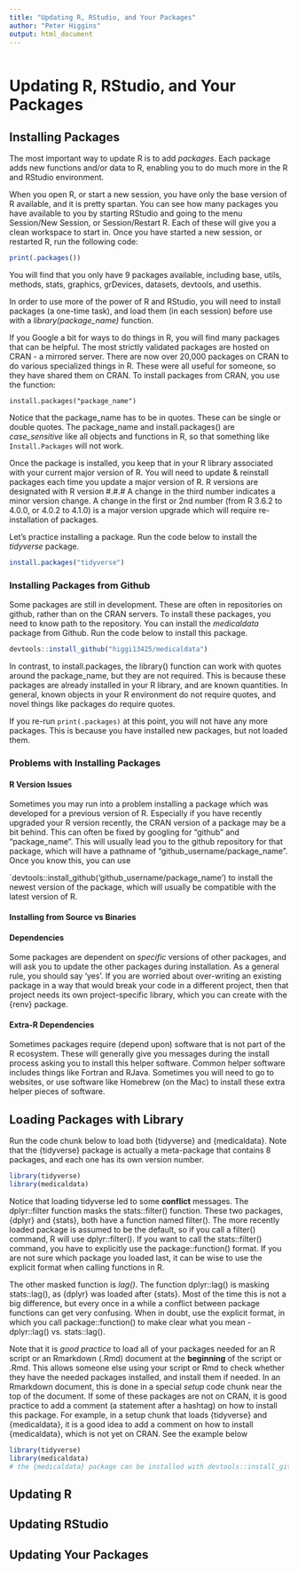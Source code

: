 ```yaml
---
title: "Updating R, RStudio, and Your Packages"
author: "Peter Higgins"
output: html_document
---
```

```r
```


# Updating R, RStudio, and Your Packages

## Installing Packages
The most important way to update R is to add _packages_. Each package adds new functions and/or data to R, enabling you to do much more in the R and RStudio environment.

When you open R, or start a new session, you have only the base version of R available, and it is pretty spartan. You can see how many packages you have available to you by starting RStudio and going to the menu Session/New Session, or Session/Restart R. Each of these will give you a clean workspace to start in. Once you have started a new session, or restarted R, run the following code:

```r
print(.packages())
```

You will find that you only have 9 packages available, including base, utils, methods, stats, graphics, grDevices, datasets, devtools, and usethis.   

In order to use more of the power of R and RStudio, you will need to install packages (a one-time task), and load them (in each session) before use with a _library(package_name)_ function.

If you Google a bit for ways to do things in R, you will find many packages that can be helpful. The most strictly validated packages are hosted on CRAN - a mirrored server. There are now over 20,000 packages on CRAN to do various specialized things in R. These were all useful for someone, so they have shared them on CRAN. To install packages from CRAN, you use the function:

`install.packages("package_name")`

Notice that the package_name has to be in quotes. These can be single or double quotes. The package_name and install.packages() are _case_sensitive_ like all objects and functions in R, so that something like `Install.Packages` will not work.

Once the package is installed, you keep that in your R library associated with your current major version of R. You will need to update & reinstall packages each time you update a major version of R. R versions are designated with R version #.#.#  A change in the third number indicates a minor version change. A change in the first or 2nd number (from R 3.6.2 to 4.0.0, or 4.0.2 to 4.1.0) is a major version upgrade which will require re-installation of packages.

Let's practice installing a package. Run the code below to install the _tidyverse_ package.

```r
install.packages("tidyverse")
```

### Installing Packages from Github
Some packages are still in development. These are often in repositories on github, rather than on the CRAN servers. To install these packages, you need to know path to the repository. You can install the _medicaldata_ package from Github. Run the code below to install this package.

```r
devtools::install_github("higgi13425/medicaldata")
```

In contrast, to install.packages, the library() function can work with quotes around the package_name, but they are not required. This is because these packages are already installed in your R library, and are known quantities. In general, known objects in your R environment do not require quotes, and novel things like packages do require quotes.

If you re-run `print(.packages)` at this point, you will not have any more packages. This is because you have installed new packages, but not loaded them.

### Problems with Installing Packages

#### R Version Issues
Sometimes you may run into a problem installing a package which was developed for a previous version of R. Especially if you have recently upgraded your R version recently, the CRAN version of a package may be a bit behind. This can often be fixed by googling for "github" and "package_name". This will usually lead you to the github repository for that package, which will have a pathname of "github_username/package_name". Once you know this, you can use

`devtools::install_github('github_username/package_name') to install the newest version of the package, which will usually be compatible with the latest version of R.

#### Installing from Source vs Binaries

#### Dependencies
Some packages are dependent on *specific* versions of other packages, and will ask you to update the other packages during installation. As a general rule, you should say 'yes'. If you are worried about over-writing an existing package in a way that would break your code in a different project, then that project needs its own project-specific library, which you can create with the {renv} package.

#### Extra-R Dependencies
Sometimes packages require (depend upon) software that is not part of the R ecosystem. These will generally give you messages during the install process asking you to install this helper software. Common helper software includes things like Fortran and RJava. Sometimes you will need to go to websites, or use software like Homebrew (on the Mac) to install these extra helper pieces of software. 

## Loading Packages with Library

Run the code chunk below to load both {tidyverse} and {medicaldata}. Note that the {tidyverse} package is actually a meta-package that contains 8 packages, and each one has its own version number.

```r
library(tidyverse)
library(medicaldata)
```
Notice that loading tidyverse led to some **conflict** messages. The dplyr::filter function masks the stats::filter() function. These two packages, {dplyr} and {stats}, both have a function named filter(). The more recently loaded package is assumed to be the default, so if you call a filter() command, R will use dplyr::filter(). If you want to call the stats::filter() command, you have to explicitly use the package::function() format. If you are not sure which package you loaded last, it can be wise to use the explicit format when calling functions in R.

The other masked function is _lag()_. The function dplyr::lag() is masking stats::lag(), as {dplyr} was loaded after {stats}. Most of the time this is not a big difference, but every once in a while a conflict between package functions can get very confusing. When in doubt, use the explicit format, in which you call package::function() to make clear what you mean - dplyr::lag() vs. stats::lag().

Note that it is *good practice* to load all of your packages needed for an R script or an Rmarkdown (.Rmd) document at the **beginning** of the script or .Rmd. This allows someone else using your script or Rmd to check whether they have the needed packages installed, and install them if needed. In an Rmarkdown document, this is done in a special _setup_ code chunk near the top of the document. If some of these packages are not on CRAN, it is good practice to add a comment (a statement after a hashtag) on how to install this package. For example, in a setup chunk that loads {tidyverse} and {medicaldata}, it is a good idea to add a comment on how to install {medicaldata}, which is not yet on CRAN. See the example below

```r
library(tidyverse)
library(medicaldata)
# the {medicaldata} package can be installed with devtools::install_github('higgi13425/medicaldata')
```

## Updating R


## Updating RStudio


## Updating Your Packages
